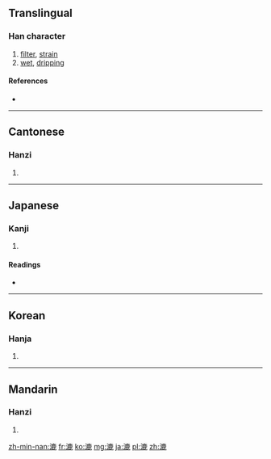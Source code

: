 ==Translingual==

===Han character===
{{Han char|rn=85|rad=水|as=11|sn=14|four=3011<sub>1</sub>|canj=水戈X心 (EIXP)}}

# [[filter]], [[strain]]
# [[wet]], [[dripping]]

====References====
* {{Han ref|kx=0645.040|dkj=18112|dj=1053.090|hdz=31728.010|uh=6F09|ud=28425|bh=E275|bd=57973}}

----

==Cantonese==

===Hanzi===
{{yue-hanzi|jyut=|y=luk6}}

# {{defn|lang=yue|sort=水11}}

----

==Japanese==

===Kanji===
{{ja-kanji|grade=|rs=水11}}

# {{defn|lang=ja|sort=水11}}

====Readings====
* {{ja-readings|on=[[ろく]] (roku)|kun=[[こす]] (kosu), [[すく]] (suku), [[こし]] (koshi)}}

----

==Korean==

===Hanja===
{{ko-hanja|hangeul=록>녹|eumhun=|rv=rok>nok|mr=rok>nok|y=lok>nok}}

# {{defn|lang=ko|sort=水11}}

----

==Mandarin==

===Hanzi===
{{cmn-hanzi|pin=[[lù]] ([[lu4]])|wg=lu<sup>4</sup>}}

# {{defn|lang=cmn|sort=水11}}

[[zh-min-nan:漉]]
[[fr:漉]]
[[ko:漉]]
[[mg:漉]]
[[ja:漉]]
[[pl:漉]]
[[zh:漉]]